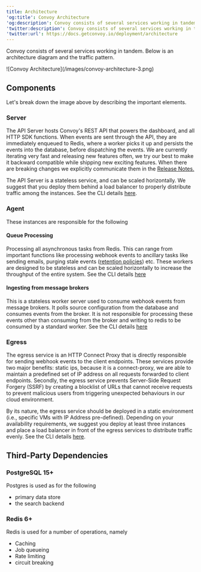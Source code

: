 ```yaml
---
title: Architecture
'og:title': Convoy Architecture
'og:description': Convoy consists of several services working in tandem such as the Server and the Agent.
'twitter:description': Convoy consists of several services working in tandem such as the Server and the Agent.
'twitter:url': https://docs.getconvoy.io/deployment/architecture
---
```


Convoy consists of several services working in tandem. Below is an architecture diagram and the traffic pattern.

<Frame>![Convoy Architecture](/images/convoy-architecture-3.png)</Frame>

## Components

Let's break down the image above by describing the important elements.

### Server

The API Server hosts Convoy's REST API that powers the dashboard, and all HTTP SDK functions. When events are sent through the API, they are immediately enqueued to Redis, where a worker picks it up and persists the events into the database, before dispatching the events. We are currently iterating very fast and releasing new features often, we try our best to make it backward compatible while shipping new exciting features. When there are breaking changes we explicitly communicate them in the [Release Notes.](https://getconvoy.io/docs/releases/version-8#release-highlights)

The API Server is a stateless service, and can be scaled horizontally. We suggest that you deploy them behind a load balancer to properly distribute traffic among the instances. See the CLI details [here](https://getconvoy.io/docs/cli#server).

### Agent

These instances are responsible for the following
#### Queue Processing
Processing all asynchronous tasks from Redis.
This can range from important functions like processing webhook events to ancillary tasks like sending emails,
purging stale events ([retention policies](./configuration#configuration-reference)) etc.
These workers are designed to be stateless and can be scaled horizontally to increase the throughput of the entire system.
See the CLI details [here](https://getconvoy.io/docs/cli#worker)

#### Ingesting from message brokers
This is a stateless worker server used to consume webhook events from message brokers.
It polls source configuration from the database and consumes events from the broker.
It is not responsible for processing these events other than consuming from the broker
and writing to redis to be consumed by a standard worker.
See the CLI details [here](https://getconvoy.io/docs/cli#ingest)


### Egress

The egress service is an HTTP Connect Proxy
that is directly responsible for sending webhook events to the client endpoints.
These services provide two major benefits: static ips, because it is a connect-proxy,
we are able to maintain a predefined set of IP address on all requests forwarded to client endpoints.
Secondly, the egress service prevents Server-Side Request Forgery (SSRF)
by creating a blocklist of URLs that cannot receive requests to prevent malicious users
from triggering unexpected behaviours in our cloud environment.

By its nature, the egress service should be deployed in a static environment
(i.e., specific VMs with IP Address pre-defined).
Depending on your availability requirements,
we suggest you deploy at least three instances
and place a load balancer in front of the egress services to distribute traffic evenly.
See the CLI details [here](https://getconvoy.io/docs/cli#egress).

## Third-Party Dependencies

### PostgreSQL 15+
Postgres is used as for the following
- primary data store
- the search backend

### Redis 6+
Redis is used for a number of operations, namely
- Caching
- Job queueing
- Rate limiting
- circuit breaking

